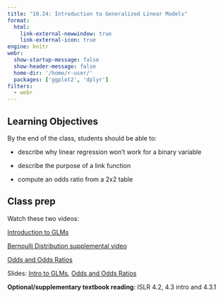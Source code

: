 ```yaml
---
title: "10.24: Introduction to Generalized Linear Models"
format: 
  html:
    link-external-newwindow: true
    link-external-icon: true
engine: knitr
webr: 
  show-startup-message: false
  show-header-message: false
  home-dir: '/home/r-user/'
  packages: ['ggplot2', 'dplyr']
filters:
  - webr
---
```


## Learning Objectives

By the end of the class, students should be able to:

-   describe why linear regression won’t work for a binary variable

-   describe the purpose of a link function

-   compute an odds ratio from a 2x2 table

## Class prep

Watch these two videos:

[Introduction to GLMs](https://duke.zoom.us/rec/share/HZRffLZELLREzp_XZZl37TQKsmbsfdu2gtPSQTbkCq9zWpa7MCqNAmcihl38zbrM.rFJ1Lak2H8Zm8tZL?startTime=1696129340000)

[Bernoulli Distribution supplemental video](https://www.youtube.com/watch?v=bT1p5tJwn_0)

[Odds and Odds Ratios](https://duke.zoom.us/rec/share/HZRffLZELLREzp_XZZl37TQKsmbsfdu2gtPSQTbkCq9zWpa7MCqNAmcihl38zbrM.rFJ1Lak2H8Zm8tZL?startTime=1696131094000)

Slides: [Intro to GLMs](IDS702_IntroToGLMs.pdf), [Odds and Odds Ratios](IDS702_odds.pdf)

**Optional/supplementary textbook reading**: ISLR 4.2, 4.3 intro and 4.3.1

## 

